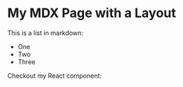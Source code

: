 
# My MDX Page with a Layout

This is a list in markdown:

- One
- Two
- Three

Checkout my React component:
